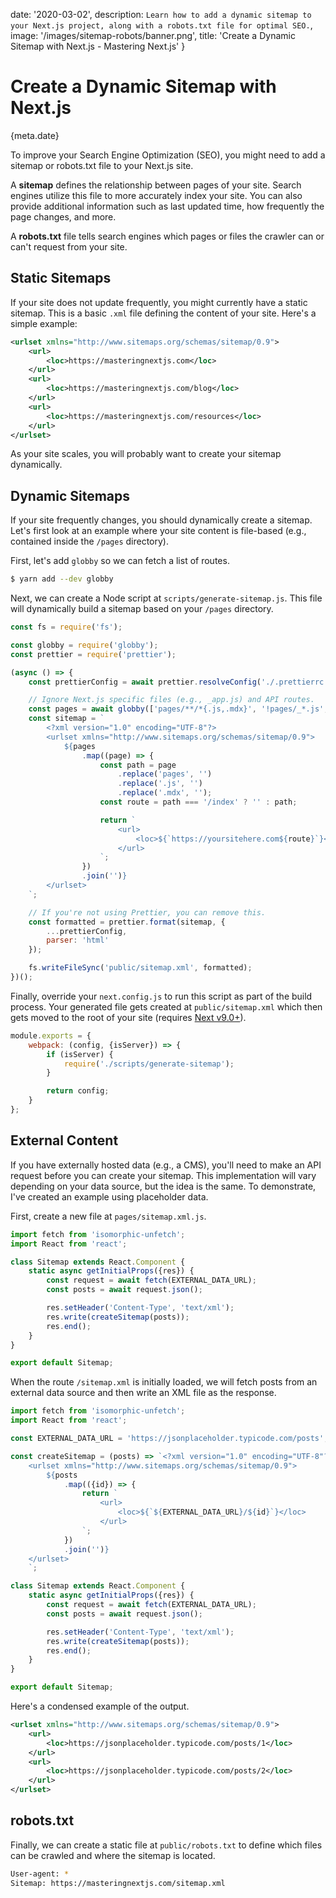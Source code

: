 
date: '2020-03-02',
description: `Learn how to add a dynamic sitemap to your Next.js project, along with a robots.txt file for optimal SEO.`,
image: '/images/sitemap-robots/banner.png',
title: 'Create a Dynamic Sitemap with Next.js - Mastering Next.js'
}


# Create a Dynamic Sitemap with Next.js

<Date>{meta.date}</Date>

To improve your Search Engine Optimization (SEO), you might need to add a sitemap or robots.txt file to your Next.js site.

A **sitemap** defines the relationship between pages of your site. Search engines utilize
this file to more accurately index your site. You can also provide additional information
such as last updated time, how frequently the page changes, and more.

A **robots.txt** file tells search engines which pages or files the crawler can or can't request from your site.

## Static Sitemaps

If your site does not update frequently, you might currently have a static sitemap.
This is a basic `.xml` file defining the content of your site. Here's a simple example:

```xml
<urlset xmlns="http://www.sitemaps.org/schemas/sitemap/0.9">
    <url>
        <loc>https://masteringnextjs.com</loc>
    </url>
    <url>
        <loc>https://masteringnextjs.com/blog</loc>
    </url>
    <url>
        <loc>https://masteringnextjs.com/resources</loc>
    </url>
</urlset>
```

As your site scales, you will probably want to create your sitemap dynamically.

## Dynamic Sitemaps

If your site frequently changes, you should dynamically create a sitemap.
Let's first look at an example where your site content is file-based (e.g., contained inside the `/pages` directory).

First, let's add `globby` so we can fetch a list of routes.

```bash
$ yarn add --dev globby
```

Next, we can create a Node script at `scripts/generate-sitemap.js`.
This file will dynamically build a sitemap based on your `/pages` directory.

```js
const fs = require('fs');

const globby = require('globby');
const prettier = require('prettier');

(async () => {
    const prettierConfig = await prettier.resolveConfig('./.prettierrc.js');

    // Ignore Next.js specific files (e.g., _app.js) and API routes.
    const pages = await globby(['pages/**/*{.js,.mdx}', '!pages/_*.js', '!pages/api']);
    const sitemap = `
        <?xml version="1.0" encoding="UTF-8"?>
        <urlset xmlns="http://www.sitemaps.org/schemas/sitemap/0.9">
            ${pages
                .map((page) => {
                    const path = page
                        .replace('pages', '')
                        .replace('.js', '')
                        .replace('.mdx', '');
                    const route = path === '/index' ? '' : path;

                    return `
                        <url>
                            <loc>${`https://yoursitehere.com${route}`}</loc>
                        </url>
                    `;
                })
                .join('')}
        </urlset>
    `;

    // If you're not using Prettier, you can remove this.
    const formatted = prettier.format(sitemap, {
        ...prettierConfig,
        parser: 'html'
    });

    fs.writeFileSync('public/sitemap.xml', formatted);
})();
```

Finally, override your `next.config.js` to run this script as part of the build process.
Your generated file gets created at `public/sitemap.xml` which then gets moved to the
root of your site (requires [Next v9.0+](https://github.com/zeit/next.js/releases/tag/v9.0.0)).

```js
module.exports = {
    webpack: (config, {isServer}) => {
        if (isServer) {
            require('./scripts/generate-sitemap');
        }

        return config;
    }
};
```

## External Content

If you have externally hosted data (e.g., a CMS), you'll need to make an API request
before you can create your sitemap. This implementation will vary depending on your data source,
but the idea is the same. To demonstrate, I've created an example using placeholder data.

First, create a new file at `pages/sitemap.xml.js`.

```js
import fetch from 'isomorphic-unfetch';
import React from 'react';

class Sitemap extends React.Component {
    static async getInitialProps({res}) {
        const request = await fetch(EXTERNAL_DATA_URL);
        const posts = await request.json();

        res.setHeader('Content-Type', 'text/xml');
        res.write(createSitemap(posts));
        res.end();
    }
}

export default Sitemap;
```

When the route `/sitemap.xml` is initially loaded, we will fetch posts from an external data source
and then write an XML file as the response.

```js
import fetch from 'isomorphic-unfetch';
import React from 'react';

const EXTERNAL_DATA_URL = 'https://jsonplaceholder.typicode.com/posts';

const createSitemap = (posts) => `<?xml version="1.0" encoding="UTF-8"?>
    <urlset xmlns="http://www.sitemaps.org/schemas/sitemap/0.9">
        ${posts
            .map(({id}) => {
                return `
                    <url>
                        <loc>${`${EXTERNAL_DATA_URL}/${id}`}</loc>
                    </url>
                `;
            })
            .join('')}
    </urlset>
    `;

class Sitemap extends React.Component {
    static async getInitialProps({res}) {
        const request = await fetch(EXTERNAL_DATA_URL);
        const posts = await request.json();

        res.setHeader('Content-Type', 'text/xml');
        res.write(createSitemap(posts));
        res.end();
    }
}

export default Sitemap;
```

Here's a condensed example of the output.

```xml
<urlset xmlns="http://www.sitemaps.org/schemas/sitemap/0.9">
    <url>
        <loc>https://jsonplaceholder.typicode.com/posts/1</loc>
    </url>
    <url>
        <loc>https://jsonplaceholder.typicode.com/posts/2</loc>
    </url>
</urlset>
```

## robots.txt

Finally, we can create a static file at `public/robots.txt` to define which
files can be crawled and where the sitemap is located.

```bash
User-agent: *
Sitemap: https://masteringnextjs.com/sitemap.xml
```
